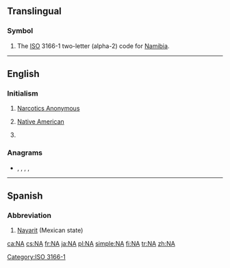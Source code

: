 {{also|Appendix:Variations of "na"}}
==Translingual==

===Symbol===
{{head|mul|symbol}}
# The [[ISO]] 3166-1 two-letter (alpha-2) code for [[Namibia]].

[[Category:ISO 3166-1]]

----

==English==

===Initialism===
{{rfc-header|Initialism}}
{{head|en|initialism}}

# [[w:Narcotics Anonymous|Narcotics Anonymous]]
# {{label|en|ethnicity}} [[Native American]]
# {{label|en|informal}} {{abbreviation of|North Atlanticist|lang=en}}

===Anagrams===
* {{l|en|AN}}, {{l|en|An}}, {{l|en|an}}, {{l|en|an'}}, {{l|en|ān}}

----

==Spanish==

===Abbreviation===
{{rfc-header|Abbreviation}}
{{head|es|abbreviation}}

# [[Nayarit]] (Mexican state)

[[ca:NA]]
[[cs:NA]]
[[fr:NA]]
[[ja:NA]]
[[pl:NA]]
[[simple:NA]]
[[fi:NA]]
[[tr:NA]]
[[zh:NA]]